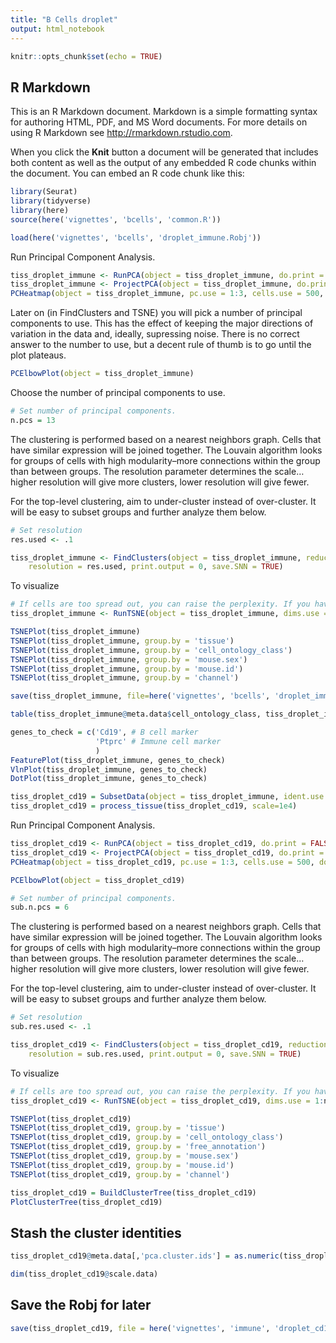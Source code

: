 ```yaml
---
title: "B Cells droplet"
output: html_notebook
---
```


```r
knitr::opts_chunk$set(echo = TRUE)
```

## R Markdown

This is an R Markdown document. Markdown is a simple formatting syntax for authoring HTML, PDF, and MS Word documents. For more details on using R Markdown see <http://rmarkdown.rstudio.com>.

When you click the **Knit** button a document will be generated that includes both content as well as the output of any embedded R code chunks within the document. You can embed an R code chunk like this:

```r
library(Seurat)
library(tidyverse)
library(here)
source(here('vignettes', 'bcells', 'common.R'))

load(here('vignettes', 'bcells', 'droplet_immune.Robj'))
```


Run Principal Component Analysis.
```r
tiss_droplet_immune <- RunPCA(object = tiss_droplet_immune, do.print = FALSE)
tiss_droplet_immune <- ProjectPCA(object = tiss_droplet_immune, do.print = FALSE)
PCHeatmap(object = tiss_droplet_immune, pc.use = 1:3, cells.use = 500, do.balanced = TRUE, label.columns = FALSE, num.genes = 8)
```


Later on (in FindClusters and TSNE) you will pick a number of principal components to use. This has the effect of keeping the major directions of variation in the data and, ideally, supressing noise. There is no correct answer to the number to use, but a decent rule of thumb is to go until the plot plateaus.

```r
PCElbowPlot(object = tiss_droplet_immune)
```

Choose the number of principal components to use.
```r
# Set number of principal components.
n.pcs = 13
```

The clustering is performed based on a nearest neighbors graph. Cells that have similar expression will be joined together. The Louvain algorithm looks for groups of cells with high modularity--more connections within the group than between groups. The resolution parameter determines the scale...higher resolution will give more clusters, lower resolution will give fewer.

For the top-level clustering, aim to under-cluster instead of over-cluster. It will be easy to subset groups and further analyze them below.

```r
# Set resolution
res.used <- .1

tiss_droplet_immune <- FindClusters(object = tiss_droplet_immune, reduction.type = "pca", dims.use = 1:n.pcs,
    resolution = res.used, print.output = 0, save.SNN = TRUE)
```

To visualize
```r
# If cells are too spread out, you can raise the perplexity. If you have few cells, try a lower perplexity (but never less than 10).
tiss_droplet_immune <- RunTSNE(object = tiss_droplet_immune, dims.use = 1:n.pcs, seed.use = 10, perplexity=30)
```


```r
TSNEPlot(tiss_droplet_immune)
TSNEPlot(tiss_droplet_immune, group.by = 'tissue')
TSNEPlot(tiss_droplet_immune, group.by = 'cell_ontology_class')
TSNEPlot(tiss_droplet_immune, group.by = 'mouse.sex')
TSNEPlot(tiss_droplet_immune, group.by = 'mouse.id')
TSNEPlot(tiss_droplet_immune, group.by = 'channel')
```

```r
save(tiss_droplet_immune, file=here('vignettes', 'bcells', 'droplet_immune_clustered.Robj'))
```


```r
table(tiss_droplet_immune@meta.data$cell_ontology_class, tiss_droplet_immune@ident)
```

```r
genes_to_check = c('Cd19', # B cell marker
                   'Ptprc' # Immune cell marker
                   )
FeaturePlot(tiss_droplet_immune, genes_to_check)
VlnPlot(tiss_droplet_immune, genes_to_check)
DotPlot(tiss_droplet_immune, genes_to_check)
```


```r
tiss_droplet_cd19 = SubsetData(object = tiss_droplet_immune, ident.use = c(0, 3, 9))
tiss_droplet_cd19 = process_tissue(tiss_droplet_cd19, scale=1e4)
```


Run Principal Component Analysis.
```r
tiss_droplet_cd19 <- RunPCA(object = tiss_droplet_cd19, do.print = FALSE)
tiss_droplet_cd19 <- ProjectPCA(object = tiss_droplet_cd19, do.print = FALSE)
PCHeatmap(object = tiss_droplet_cd19, pc.use = 1:3, cells.use = 500, do.balanced = TRUE, label.columns = FALSE, num.genes = 8)
```

```r
PCElbowPlot(object = tiss_droplet_cd19)
```

```r
# Set number of principal components.
sub.n.pcs = 6
```

The clustering is performed based on a nearest neighbors graph. Cells that have similar expression will be joined together. The Louvain algorithm looks for groups of cells with high modularity--more connections within the group than between groups. The resolution parameter determines the scale...higher resolution will give more clusters, lower resolution will give fewer.

For the top-level clustering, aim to under-cluster instead of over-cluster. It will be easy to subset groups and further analyze them below.

```r
# Set resolution
sub.res.used <- .1

tiss_droplet_cd19 <- FindClusters(object = tiss_droplet_cd19, reduction.type = "pca", dims.use = 1:sub.n.pcs,
    resolution = sub.res.used, print.output = 0, save.SNN = TRUE)
```

To visualize
```r
# If cells are too spread out, you can raise the perplexity. If you have few cells, try a lower perplexity (but never less than 10).
tiss_droplet_cd19 <- RunTSNE(object = tiss_droplet_cd19, dims.use = 1:n.pcs, seed.use = 10, perplexity=30)
```

```r
TSNEPlot(tiss_droplet_cd19)
TSNEPlot(tiss_droplet_cd19, group.by = 'tissue')
TSNEPlot(tiss_droplet_cd19, group.by = 'cell_ontology_class')
TSNEPlot(tiss_droplet_cd19, group.by = 'free_annotation')
TSNEPlot(tiss_droplet_cd19, group.by = 'mouse.sex')
TSNEPlot(tiss_droplet_cd19, group.by = 'mouse.id')
TSNEPlot(tiss_droplet_cd19, group.by = 'channel')
```

```r
tiss_droplet_cd19 = BuildClusterTree(tiss_droplet_cd19)
PlotClusterTree(tiss_droplet_cd19)
```


## Stash the cluster identities

```r
tiss_droplet_cd19@meta.data[,'pca.cluster.ids'] = as.numeric(tiss_droplet_cd19@ident)
```


```r
dim(tiss_droplet_cd19@scale.data)
```


## Save the Robj for later





```r
save(tiss_droplet_cd19, file = here('vignettes', 'immune', 'droplet_cd19.Robj'))
```

